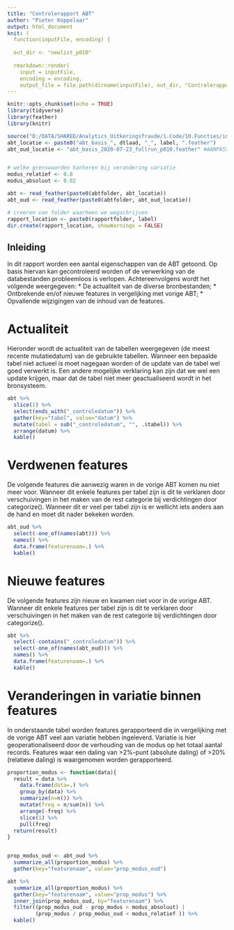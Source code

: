 ---
title: "Controlerapport ABT"
author: "Pieter Koppelaar"
output: html_document
knit: (
  function(inputFile, encoding) {
  
  out_dir <- "newlist_p010"
  
  rmarkdown::render(
    input = inputFile,
    encoding = encoding,
    output_file = file.path(dirname(inputFile), out_dir, "Controlerapport_abt.html")) })
---

```{r setup, include=FALSE}
knitr::opts_chunk$set(echo = TRUE)
library(tidyverse)
library(feather)
library(knitr)

source("D:/DATA/SHARED/Analytics_Uitkeringsfraude/1.Code/10.Functies/init.R")
abt_locatie <- paste0("abt_basis_", dtlaad, "_", label, ".feather")
abt_oud_locatie <- "abt_basis_2020-07-23_fullrun_p010.feather" #AANPASSEN AAN ABT WAARMEE JE VERGELIJKT


# welke grenswaarden hanteren bij verandering variatie
modus_relatief <- 0.8
modus_absoluut <- 0.02

abt <- read_feather(paste0(abtfolder, abt_locatie))
abt_oud <- read_feather(paste0(abtfolder, abt_oud_locatie)) 

# creeren van folder waarheen we wegschrijven
rapport_location <- paste0(rapportfolder, label)
dir.create(rapport_location, showWarnings = FALSE)

```

## Inleiding

In dit rapport worden een aantal eigenschappen van de ABT getoond. Op basis hiervan kan gecontroleerd worden of de verwerking van de databestanden probleemloos is verlopen. Achtereenvolgens wordt het volgende weergegeven:
* De actualiteit van de diverse bronbestanden;
* Ontbrekende en/of nieuwe features in vergelijking met vorige ABT;
* Opvallende wijzigingen van de inhoud van de features.

# Actualiteit

Hieronder wordt de actualiteit van de tabellen weergegeven (de meest recente mutatiedatum) van de gebruikte tabellen. Wanneer een bepaalde tabel niet actueel is moet nagegaan worden of de update van de tabel wel goed verwerkt is. Een andere mogelijke verklaring kan zijn dat we wel een update krijgen, maar dat de tabel niet meer geactualiseerd wordt in het bronsysteem.

```{r datum, echo=FALSE}
abt %>%
  slice(1) %>%
  select(ends_with("_controledatum")) %>%
  gather(key="tabel", value="datum") %>%
  mutate(tabel = sub("_controledatum", "", .$tabel)) %>% 
  arrange(datum) %>%
  kable()
```


# Verdwenen features
De volgende features die aanwezig waren in de vorige ABT komen nu niet meer voor. Wanneer dit enkele features per tabel zijn is dit te verklaren door verschuivingen in het maken van de rest categorie bij verdichtingen door categorize(). Wanneer dit er veel per tabel zijn is er wellicht iets anders aan de hand en moet dit nader bekeken worden.
```{r verdwenen_features, echo=FALSE, warning=FALSE}
abt_oud %>% 
  select(-one_of(names(abt))) %>% 
  names() %>% 
  data.frame(featurenaam=.) %>% 
  kable()
```


# Nieuwe features
De volgende features zijn nieuw en kwamen niet voor in de vorige ABT. Wanneer dit enkele features per tabel zijn is dit te verklaren door verschuivingen in het maken van de rest categorie bij verdichtingen door categorize().
```{r nieuwe_features, echo=FALSE, warning=FALSE}
abt %>% 
  select(-contains("_controledatum")) %>%
  select(-one_of(names(abt_oud))) %>% 
  names() %>% 
  data.frame(featurenaam=.) %>% 
  kable()
```

# Veranderingen in variatie binnen features
In onderstaande tabel worden features gerapporteerd die in vergelijking met de vorige ABT veel aan variatie hebben ingeleverd. Variatie is hier geoperationaliseerd door de verhouding van de modus op het totaal aantal records. Features waar een daling van >2%-punt (absolute daling) of >20% (relatieve daling) is waargenomen worden gerapporteerd. 

```{r daling_variatie, echo=FALSE, warning=FALSE}
proportion_modus <- function(data){
  result = data %>%
    data.frame(data=.) %>%
    group_by(data) %>%
    summarize(n=n()) %>%
    mutate(freq = n/sum(n)) %>% 
    arrange(-freq) %>% 
    slice(1) %>% 
    pull(freq)
  return(result)
}


prop_modus_oud <- abt_oud %>% 
  summarize_all(proportion_modus) %>%
  gather(key="featurenaam", value="prop_modus_oud")

abt %>% 
  summarize_all(proportion_modus) %>%
  gather(key="featurenaam", value="prop_modus") %>%
  inner_join(prop_modus_oud, by="featurenaam") %>%
  filter((prop_modus_oud - prop_modus > modus_absoluut) | 
         (prop_modus / prop_modus_oud < modus_relatief )) %>%
  kable()

```

